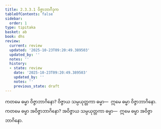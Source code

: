 ```yaml
---
title: 2.3.3.1 ဝိဇ္ဇာဘာဂီဒုက
tableOfContents: false
sidebar:
  order: 1
type: tipitaka
basket: ab
book: dhs
review:
  current: review
  updated: '2025-10-23T09:20:49.389503'
  updated_by: ''
  notes: ''
  history:
  - state: review
    date: '2025-10-23T09:20:49.389503'
    updated_by: ''
    notes: ''
    previous_state: draft
---
```



<ReviewStatus review={frontmatter.review} showDetails={true} />

<HypothesisAnnotation frontmatter={frontmatter} />

<DynamicBreadcrumb />

<Division number="1303" book="dhs" e="ch" v="29" p="255">

<Paragraph number="2005" book="dhs">
ကတမေ ဓမ္မာ ဝိဇ္ဇာဘာဂိနော? ဝိဇ္ဇာယ သမ္ပယုတ္တကာ ဓမ္မာ—  ဣမေ ဓမ္မာ ဝိဇ္ဇာဘာဂိနော.
</Paragraph>

</Division>
<Division number="1304" book="dhs" e="ch" v="29" p="255">

<Paragraph number="2006" book="dhs">
ကတမေ ဓမ္မာ အဝိဇ္ဇာဘာဂိနော? အဝိဇ္ဇာယ သမ္ပယုတ္တကာ ဓမ္မာ—  ဣမေ ဓမ္မာ အဝိဇ္ဇာဘာဂိနော.
</Paragraph>
</Division>